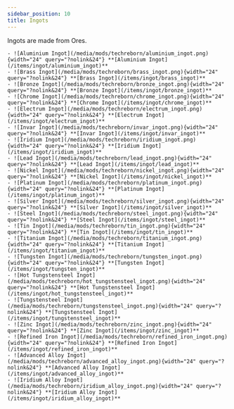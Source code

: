 ```yaml
---
sidebar_position: 10
title: Ingots
---
```


<ItemImage file="aluminium_ingot" alt="Ingots" size="200" />

Ingots are made from Ores.

```
- ![Aluminium Ingot](/media/mods/techreborn/aluminium_ingot.png){width="24" query="?nolink&24"} **[Aluminium Ingot](/items/ingot/aluminium_ingot)**
- ![Brass Ingot](/media/mods/techreborn/brass_ingot.png){width="24" query="?nolink&24"} **[Brass Ingot](/items/ingot/brass_ingot)**
- ![Bronze Ingot](/media/mods/techreborn/bronze_ingot.png){width="24" query="?nolink&24"} **[Bronze Ingot](/items/ingot/bronze_ingot)**
- ![Chrome Ingot](/media/mods/techreborn/chrome_ingot.png){width="24" query="?nolink&24"} **[Chrome Ingot](/items/ingot/chrome_ingot)**
- ![Electrum Ingot](/media/mods/techreborn/electrum_ingot.png){width="24" query="?nolink&24"} **[Electrum Ingot](/items/ingot/electrum_ingot)**
- ![Invar Ingot](/media/mods/techreborn/invar_ingot.png){width="24" query="?nolink&24"} **[Invar Ingot](/items/ingot/invar_ingot)**
- ![Iridium Ingot](/media/mods/techreborn/iridium_ingot.png){width="24" query="?nolink&24"} **[Iridium Ingot](/items/ingot/iridium_ingot)**
- ![Lead Ingot](/media/mods/techreborn/lead_ingot.png){width="24" query="?nolink&24"} **[Lead Ingot](/items/ingot/lead_ingot)**
- ![Nickel Ingot](/media/mods/techreborn/nickel_ingot.png){width="24" query="?nolink&24"} **[Nickel Ingot](/items/ingot/nickel_ingot)**
- ![Platinum Ingot](/media/mods/techreborn/platinum_ingot.png){width="24" query="?nolink&24"} **[Platinum Ingot](/items/ingot/platinum_ingot)**
- ![Silver Ingot](/media/mods/techreborn/silver_ingot.png){width="24" query="?nolink&24"} **[Silver Ingot](/items/ingot/silver_ingot)**
- ![Steel Ingot](/media/mods/techreborn/steel_ingot.png){width="24" query="?nolink&24"} **[Steel Ingot](/items/ingot/steel_ingot)**
- ![Tin Ingot](/media/mods/techreborn/tin_ingot.png){width="24" query="?nolink&24"} **[Tin Ingot](/items/ingot/tin_ingot)**
- ![Titanium Ingot](/media/mods/techreborn/titanium_ingot.png){width="24" query="?nolink&24"} **[Titanium Ingot](/items/ingot/titanium_ingot)**
- ![Tungsten Ingot](/media/mods/techreborn/tungsten_ingot.png){width="24" query="?nolink&24"} **[Tungsten Ingot](/items/ingot/tungsten_ingot)**
- ![Hot Tungstensteel Ingot](/media/mods/techreborn/hot_tungstensteel_ingot.png){width="24" query="?nolink&24"} **[Hot Tungstensteel Ingot](/items/ingot/hot_tungstensteel_ingot)**
- ![Tungstensteel Ingot](/media/mods/techreborn/tungstensteel_ingot.png){width="24" query="?nolink&24"} **[Tungstensteel Ingot](/items/ingot/tungstensteel_ingot)**
- ![Zinc Ingot](/media/mods/techreborn/zinc_ingot.png){width="24" query="?nolink&24"} **[Zinc Ingot](/items/ingot/zinc_ingot)**
- ![Refined Iron Ingot](/media/mods/techreborn/refined_iron_ingot.png){width="24" query="?nolink&24"} **[Refined Iron Ingot](/items/ingot/refined_iron_ingot)**
- ![Advanced Alloy Ingot](/media/mods/techreborn/advanced_alloy_ingot.png){width="24" query="?nolink&24"} **[Advanced Alloy Ingot](/items/ingot/advanced_alloy_ingot)**
- ![Iridium Alloy Ingot](/media/mods/techreborn/iridium_alloy_ingot.png){width="24" query="?nolink&24"} **[Iridium Alloy Ingot](/items/ingot/iridium_alloy_ingot)**
```
